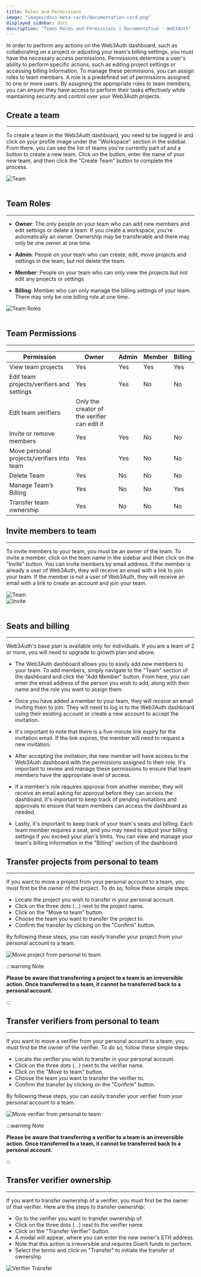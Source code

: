 ```yaml
---
title: Roles and Permissions
image: "images/docs-meta-cards/documentation-card.png"
displayed_sidebar: docs
description: "Teams Roles and Permissions | Documentation - Web3Auth"
---
```



In order to perform any actions on the Web3Auth dashboard, such as collaborating on a project or adjusting your team's billing settings, you must have
the necessary access permissions. Permissions determine a user's ability to perform specific actions, such as editing project settings or accessing
billing information. To manage these permissions, you can assign roles to team members. A role is a predefined set of permissions assigned to one or
more users. By assigning the appropriate roles to team members, you can ensure they have access to perform their tasks effectively while maintaining
security and control over your Web3Auth projects.

## Create a team

---

To create a team in the Web3Auth dashboard, you need to be logged in and click on your profile image under the "Workspace" section in the sidebar.
From there, you can see the list of teams you're currently part of and a button to create a new team. Click on the button, enter the name of your new
team, and then click the "Create Team" button to complete the process.

<div style={{ flexBasis: "300px", flexGrow: "1", textAlign: "center" }}>
  <img src={TeamCreate} style={{ alignSelf: "center", maxWidth: "100%" }} alt="Team" />
</div>
<br />

## Team Roles

---

- **Owner**: The only people on your team who can add new members and edit settings or delete a team. If you create a workspace, you're automatically
  an owner. Ownership may be transferable and there may only be one owner at one time.

- **Admin**: People on your team who can create, edit, move projects and settings in the team, but not delete the team.

- **Member**: People on your team who can only view the projects but not edit any projects or settings

- **Billing**: Member who can only manage the billing settings of your team. There may only be one billing role at one time.

<div style={{ flexBasis: "300px", flexGrow: "1", textAlign: "center" }}>
  <img src={TeamRoles} style={{ alignSelf: "center", maxWidth: "100%" }} alt="Team Roles" />
</div>
<br />

## Team Permissions

---

| Permission                                 | Owner                                        | Admin | Member | Billing |
| ------------------------------------------ | -------------------------------------------- | ----- | ------ | ------- |
| View team projects                         | Yes                                          | Yes   | Yes    | Yes     |
| Edit team projects/verifiers and settings  | Yes                                          | Yes   | No     | No      |
| Edit team verifiers                        | Only the creator of the verifier can edit it |
| Invite or remove members                   | Yes                                          | Yes   | No     | No      |
| Move personal projects/verifiers into team | Yes                                          | Yes   | No     | No      |
| Delete Team                                | Yes                                          | No    | No     | No      |
| Manage Team’s Billing                      | Yes                                          | No    | No     | Yes     |
| Transfer team ownership                    | Yes                                          | No    | No     | No      |

## Invite members to team

---

To invite members to your team, you must be an owner of the team. To invite a member, click on the team name in the sidebar and then click on the
"Invite" button. You can invite members by email address. If the member is already a user of Web3Auth, they will receive an email with a link to join
your team. If the member is not a user of Web3Auth, they will receive an email with a link to create an account and join your team.

<div style={{ flexBasis: "300px", flexGrow: "1", textAlign: "center" }}>
  <img src={TeamInviteButton} style={{ alignSelf: "center", maxWidth: "100%" }} alt="Team" />
</div>
<div style={{ flexBasis: "300px", flexGrow: "1", textAlign: "center" }}>
  <img src={TeamInvite} style={{ alignSelf: "center", maxWidth: "100%" }} alt="Invite" />
</div>
<br />

## Seats and billing

---

Web3Auth's base plan is available only for individuals. If you are a team of 2 or more, you will need to upgrade to growth plan and above.

- The Web3Auth dashboard allows you to easily add new members to your team. To add members, simply navigate to the "Team" section of the dashboard and
  click the "Add Member" button. From here, you can enter the email address of the person you wish to add, along with their name and the role you want
  to assign them.

- Once you have added a member to your team, they will receive an email inviting them to join. They will need to log in to the Web3Auth dashboard
  using their existing account or create a new account to accept the invitation.

- It's important to note that there is a five-minute link expiry for the invitation email. If the link expires, the member will need to request a new
  invitation.

- After accepting the invitation, the new member will have access to the Web3Auth dashboard with the permissions assigned to their role. It's
  important to review and manage these permissions to ensure that team members have the appropriate level of access.

- If a member's role requires approval from another member, they will receive an email asking for approval before they can access the dashboard. It's
  important to keep track of pending invitations and approvals to ensure that team members can access the dashboard as needed.

- Lastly, it's important to keep track of your team's seats and billing. Each team member requires a seat, and you may need to adjust your billing
  settings if you exceed your plan's limits. You can view and manage your team's billing information in the "Billing" section of the dashboard.

## Transfer projects from personal to team

---

If you want to move a project from your personal account to a team, you must first be the owner of the project. To do so, follow these simple steps:

- Locate the project you wish to transfer in your personal account.
- Click on the three dots (…) next to the project name.
- Click on the "Move to team" button.
- Choose the team you want to transfer the project to.
- Confirm the transfer by clicking on the "Confirm" button.

By following these steps, you can easily transfer your project from your personal account to a team.

<div style={{ flexBasis: "300px", flexGrow: "1", textAlign: "center" }}>
  <img src={ProjectToTeam} style={{ alignSelf: "center", maxWidth: "100%" }} alt="Move project from personal to team" />
</div>

:::warning Note

**Please be aware that transferring a project to a team is an irreversible action. Once transferred to a team, it cannot be transferred back to a
personal account.**

:::

## Transfer verifiers from personal to team

---

If you want to move a verifier from your personal account to a team, you must first be the owner of the verifier. To do so, follow these simple steps:

- Locate the verifier you wish to transfer in your personal account.
- Click on the three dots (…) next to the verifier name.
- Click on the "Move to team" button.
- Choose the team you want to transfer the verifier to.
- Confirm the transfer by clicking on the "Confirm" button.

By following these steps, you can easily transfer your verifier from your personal account to a team.

<div style={{ flexBasis: "300px", flexGrow: "1", textAlign: "center" }}>
  <img src={VerifierToTeam} style={{ alignSelf: "center", maxWidth: "100%" }} alt="Move verifier from personal to team" />
</div>

:::warning Note

**Please be aware that transferring a verifier to a team is an irreversible action. Once transferred to a team, it cannot be transferred back to a
personal account.**

:::

## Transfer verifier ownership

---

If you want to transfer ownership of a verifier, you must first be the owner of that verifier. Here are the steps to transfer ownership:

- Go to the verifier you want to transfer ownership of.
- Click on the three dots (…) next to the verifier name.
- Click on the "Transfer Verifier" button.
- A modal will appear, where you can enter the new owner's ETH address.
- Note that this action is irreversible and requires Goerli funds to perform.
- Select the terms and click on "Transfer" to initiate the transfer of ownership.

<div style={{ flexBasis: "300px", flexGrow: "1", textAlign: "center" }}>
  <img src={VerifierTransfer} style={{ alignSelf: "center", maxWidth: "100%" }} alt="Verifier Transfer" />
</div>
